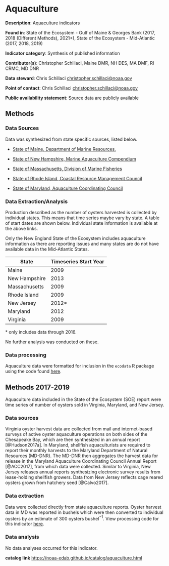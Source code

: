 # Aquaculture {#aquaculture}

**Description**: Aquaculture indicators

**Found in**: State of the Ecosystem - Gulf of Maine & Georges Bank (2017, 2018 (Different Methods), 2021+), State of the Ecosystem - Mid-Atlantic (2017, 2018, 2019)

**Indicator category**: Synthesis of published information

**Contributor(s)**: Christopher Schillaci, Maine DMR, NH DES, MA DMF, RI CRMC, MD DNR
  
**Data steward**: Chris Schillaci <christopher.schillaci@noaa.gov>
  
**Point of contact**: Chris Schillaci <christopher.schillaci@noaa.gov>
  
**Public availability statement**: Source data are publicly available



## Methods

### Data Sources 
Data was synthesized from state specific sources, listed below. 

* [State of Maine, Department of Marine Resources.](https://www.maine.gov/dmr/aquaculture/data/index.html)                

* [State of New Hampshire, Marine Aquaculture Compendium](https://drive.google.com/file/d/1eCg0cP2rsjZ0AAloPuxIyDiA01urOcjR/view?usp=sharing)

* [State of Massachusetts, Division of Marine Fisheries](https://www.mass.gov/service-details/dmf-annual-reports)

* [State of Rhode Island, Coastal Resource Management Council](http://www.crmc.ri.gov/aquaculture.html)        

* [State of Maryland, Aquaculture Coordinating Council](https://calendarmedia.blob.core.windows.net/assets/1495a281-9eab-422a-9f90-a16ac9686db8.pdf) 

### Data Extraction/Analysis
Production described as the number of oysters harvested is collected by individual states. This means that time series maybe vary by state. A table of start dates are shown below. Individual state information is available at the above links.  

Only the New England State of the Ecosystem includes aquaculture information as there are reporting issues and many states are do not have available data in the Mid-Atlantic States.  

| State         | Timeseries Start Year |
|---------------|-----------------------|
| Maine         | 2009  |
| New Hampshire | 2013  |
| Massachusetts | 2009  |
| Rhode Island  | 2009  |
| New Jersey    | 2012* |
| Maryland      | 2012  |
| Virginia      | 2009  |
\* only includes data through 2016.

No further analysis was conducted on these. 

### Data processing

Aquaculture data were formatted for inclusion in the `ecodata` R package using the code found [here](https://github.com/NOAA-EDAB/ecodata/blob/master/data-raw/get_aquaculture.R).


## Methods 2017-2019
Aquaculture data included in the State of the Ecosystem (SOE) report were time series of number of oysters sold in Virginia, Maryland, and New Jersey. 


### Data sources
Virginia oyster harvest data are collected from mail and internet-based surveys of active oyster aquaculture operations on both sides of the Chesapeake Bay, which are then synthesized in an annual report [@Hudson2017a]. In Maryland, shellfish aquaculturists are required to report their monthly harvests to the Maryland Department of Natural Resources (MD-DNR). The MD-DNR then aggregates the harvest data for release in the Maryland Aquaculture Coordinating Council Annual Report [@ACC2017], from which data were collected. Similar to Virginia, New Jersey releases annual reports synthesizing electronic survey results from lease-holding shellfish growers. Data from New Jersey reflects cage reared oysters grown from hatchery seed [@Calvo2017]. 


### Data extraction 
Data were collected directly from state aquaculture reports. Oyster harvest data in MD was reported in bushels which were then converted to individual oysters by an estimate of 300 oysters bushel$^{-1}$. View processing code for this indicator [here](https://github.com/NOAA-EDAB/ecodata/blob/master/data-raw/get_aquaculture.R).

### Data analysis
No data analyses occurred for this indicator.

**catalog link**
<https://noaa-edab.github.io/catalog/aquaculture.html>